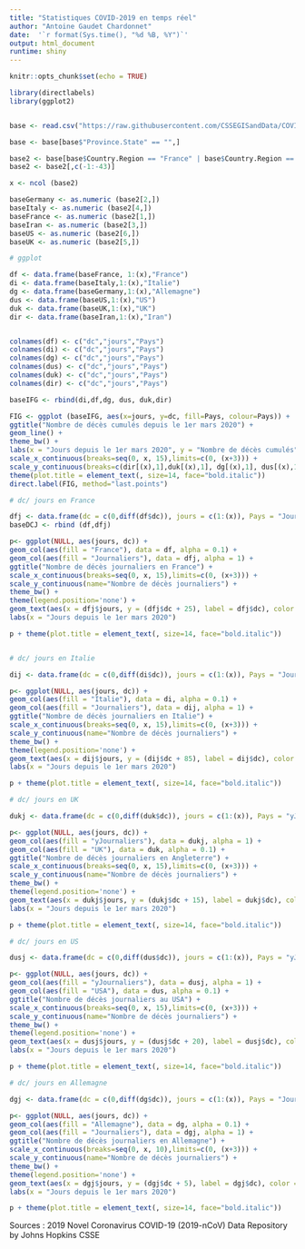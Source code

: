```yaml
---
title: "Statistiques COVID-2019 en temps réel"
author: "Antoine Gaudet Chardonnet"
date:  '`r format(Sys.time(), "%d %B, %Y")`'
output: html_document
runtime: shiny
---
```


```r
knitr::opts_chunk$set(echo = TRUE)
```

```r

library(directlabels)
library(ggplot2)


base <- read.csv("https://raw.githubusercontent.com/CSSEGISandData/COVID-19/master/csse_covid_19_data/csse_covid_19_time_series/time_series_covid19_deaths_global.csv")

base <- base[base$"Province.State" == "",]

base2 <- base[base$Country.Region == "France" | base$Country.Region == "Italy" | base$Country.Region == "Germany" | base$Country.Region == "Iran" | base$Country.Region == "US" | base$Country.Region == "United Kingdom",]
base2 <- base2[,c(-1:-43)]

x <- ncol (base2)

baseGermany <- as.numeric (base2[2,])
baseItaly <- as.numeric (base2[4,])
baseFrance <- as.numeric (base2[1,])
baseIran <- as.numeric (base2[3,])
baseUS <- as.numeric (base2[6,])
baseUK <- as.numeric (base2[5,])

# ggplot

df <- data.frame(baseFrance, 1:(x),"France")
di <- data.frame(baseItaly,1:(x),"Italie")
dg <- data.frame(baseGermany,1:(x),"Allemagne")
dus <- data.frame(baseUS,1:(x),"US")
duk <- data.frame(baseUK,1:(x),"UK")
dir <- data.frame(baseIran,1:(x),"Iran")


colnames(df) <- c("dc","jours","Pays")
colnames(di) <- c("dc","jours","Pays")
colnames(dg) <- c("dc","jours","Pays")
colnames(dus) <- c("dc","jours","Pays")
colnames(duk) <- c("dc","jours","Pays")
colnames(dir) <- c("dc","jours","Pays")

baseIFG <- rbind(di,df,dg, dus, duk,dir)

FIG <- ggplot (baseIFG, aes(x=jours, y=dc, fill=Pays, colour=Pays)) +
ggtitle("Nombre de décès cumulés depuis le 1er mars 2020") +
geom_line() +
theme_bw() +
labs(x = "Jours depuis le 1er mars 2020", y = "Nombre de décès cumulés") +
scale_x_continuous(breaks=seq(0, x, 15),limits=c(0, (x+3))) + 
scale_y_continuous(breaks=c(dir[(x),1],duk[(x),1], dg[(x),1], dus[(x),1], di[(x),1], df[(x),1])) +
theme(plot.title = element_text(, size=14, face="bold.italic"))
direct.label(FIG, method="last.points") 

# dc/ jours en France

dfj <- data.frame(dc = c(0,diff(df$dc)), jours = c(1:(x)), Pays = "Journaliers")
baseDCJ <- rbind (df,dfj)

p<- ggplot(NULL, aes(jours, dc)) + 
geom_col(aes(fill = "France"), data = df, alpha = 0.1) +
geom_col(aes(fill = "Journaliers"), data = dfj, alpha = 1) +
ggtitle("Nombre de décès journaliers en France") +
scale_x_continuous(breaks=seq(0, x, 15),limits=c(0, (x+3))) + 
scale_y_continuous(name="Nombre de décès journaliers") +
theme_bw() +
theme(legend.position='none') +
geom_text(aes(x = dfj$jours, y = (dfj$dc + 25), label = dfj$dc), color = "black", size = 2.5) +
labs(x = "Jours depuis le 1er mars 2020")

p + theme(plot.title = element_text(, size=14, face="bold.italic")) 


# dc/ jours en Italie

dij <- data.frame(dc = c(0,diff(di$dc)), jours = c(1:(x)), Pays = "Journaliers")

p<- ggplot(NULL, aes(jours, dc)) + 
geom_col(aes(fill = "Italie"), data = di, alpha = 0.1) +
geom_col(aes(fill = "Journaliers"), data = dij, alpha = 1) +
ggtitle("Nombre de décès journaliers en Italie") +
scale_x_continuous(breaks=seq(0, x, 15),limits=c(0, (x+3))) + 
scale_y_continuous(name="Nombre de décès journaliers") +
theme_bw() +
theme(legend.position='none') +
geom_text(aes(x = dij$jours, y = (dij$dc + 85), label = dij$dc), color = "black", size = 2.5) +
labs(x = "Jours depuis le 1er mars 2020")

p + theme(plot.title = element_text(, size=14, face="bold.italic")) 

# dc/ jours en UK

dukj <- data.frame(dc = c(0,diff(duk$dc)), jours = c(1:(x)), Pays = "yJournaliers")

p<- ggplot(NULL, aes(jours, dc)) + 
geom_col(aes(fill = "yJournaliers"), data = dukj, alpha = 1) +
geom_col(aes(fill = "UK"), data = duk, alpha = 0.1) +
ggtitle("Nombre de décès journaliers en Angleterre") +
scale_x_continuous(breaks=seq(0, x, 15),limits=c(0, (x+3))) + 
scale_y_continuous(name="Nombre de décès journaliers") +
theme_bw() +
theme(legend.position='none') +
geom_text(aes(x = dukj$jours, y = (dukj$dc + 15), label = dukj$dc), color = "black", size = 2.5) +
labs(x = "Jours depuis le 1er mars 2020")

p + theme(plot.title = element_text(, size=14, face="bold.italic")) 

# dc/ jours en US

dusj <- data.frame(dc = c(0,diff(dus$dc)), jours = c(1:(x)), Pays = "yJournaliers")

p<- ggplot(NULL, aes(jours, dc)) + 
geom_col(aes(fill = "yJournaliers"), data = dusj, alpha = 1) +
geom_col(aes(fill = "USA"), data = dus, alpha = 0.1) +
ggtitle("Nombre de décès journaliers au USA") +
scale_x_continuous(breaks=seq(0, x, 15),limits=c(0, (x+3))) + 
scale_y_continuous(name="Nombre de décès journaliers") +
theme_bw() +
theme(legend.position='none') +
geom_text(aes(x = dusj$jours, y = (dusj$dc + 20), label = dusj$dc), color = "black", size = 2.5) +
labs(x = "Jours depuis le 1er mars 2020")

p + theme(plot.title = element_text(, size=14, face="bold.italic"))

# dc/ jours en Allemagne

dgj <- data.frame(dc = c(0,diff(dg$dc)), jours = c(1:(x)), Pays = "Journaliers")

p<- ggplot(NULL, aes(jours, dc)) + 
geom_col(aes(fill = "Allemagne"), data = dg, alpha = 0.1) +
geom_col(aes(fill = "Journaliers"), data = dgj, alpha = 1) +
ggtitle("Nombre de décès journaliers en Allemagne") +
scale_x_continuous(breaks=seq(0, x, 10),limits=c(0, (x+3))) + 
scale_y_continuous(name="Nombre de décès journaliers") +
theme_bw() +
theme(legend.position='none') +
geom_text(aes(x = dgj$jours, y = (dgj$dc + 5), label = dgj$dc), color = "black", size = 2.5) +
labs(x = "Jours depuis le 1er mars 2020")

p + theme(plot.title = element_text(, size=14, face="bold.italic"))
```

Sources : 2019 Novel Coronavirus COVID-19 (2019-nCoV) Data Repository by Johns Hopkins CSSE


